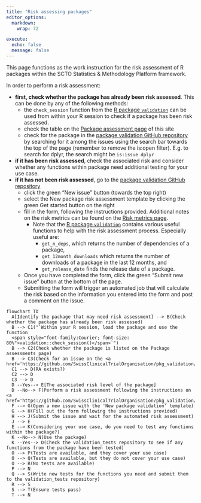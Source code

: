 ```yaml
---
title: "Risk assessing packages"
editor_options:
  markdown:
    wrap: 72

execute:
  echo: false
  message: false
---
```


This page functions as the work instruction for the risk assessment of R 
packages within the SCTO Statistics & Methodology Platform framework. 

In order to perform a risk assessment: 

- **first, check whether the package has already been risk assessed**. This can be done by any of the following methods:
  - the `check_session` function from the [R package `validation`](https://swissclinicaltrialorganisation.github.io/validation/){target="_blank"} can be used from within your R session to check if a package has been risk assessed.
  - check the table on the [Package assessment page](../results/pkgassessment.qmd){target="_blank"} of this site
  - check for the package in the [package validation GitHub repository](https://www.github.com/SwissClinicalTrialOrganisation/pkg_validation/issues){target="_blank"} by searching for it among the issues using the search bar towards the top of the page (remember to remove the is:open filter). E.g. to search for dplyr, the search might be `is:issue dplyr`
- **if it has been risk assessed**, check the associated risk and consider whether any functions within package need additional testing for your use case.
- **if it has not been risk assessed**, go to the [package validation GitHub repository](https://www.github.com/SwissClinicalTrialOrganisation/pkg_validation/issues){target="_blank"}
  - click the green "New issue" button (towards the top right)
  - select the New package risk assessment template by clicking the green Get started button on the right
  - fill in the form, following the instructions provided. Additional notes on the risk metrics can be found on the [Risk metrics page](../sop/risk_metrics.qmd).
    - Note that the [R package `validation`](https://swissclinicaltrialorganisation.github.io/validation/){target="_blank"} contains various useful functions to help with the risk assessment process. Especially useful are:
      - `get_n_deps`, which returns the number of dependencies of a package,
      - `get_12month_downloads` which returns the number of downloads of a package in the last 12 months, and 
      - `get_release_date` finds the release date of a package.
  - Once you have completed the form, click the green "Submit new issue" button at the bottom of the page.
  - Submitting the form will trigger an automated job that will calculate the risk based on the information you entered into the form and post a comment on the issue. 
  
```mermaid
flowchart TD
  A[Identify the package that may need risk assessment] --> B(Check whether the package has already been risk assessed)
  B --> C1("`Within your R session, load the package and use the function 
  <span style="font-family:Courier; font-size: 80%">validation::check_session()</span>`")
  B --> C2(Check whether the package is listed on the Package assessments page)
  B --> C3(Check for an issue on the <a href='https://github.com/SwissClinicalTrialOrganisation/pkg_validation/issues'>GitHub</a>)
  C1 --> D(RA exists?)
  C2 --> D
  C3 --> D
  D --Yes--> E[The associated risk level of the package]
  D --No--> F(Perform a risk assessment following the instructions on <a href='https://github.com/SwissClinicalTrialOrganisation/pkg_validation/issues/new/choose'>GitHub</a>)
  F --> G(Open a new issue with the 'New package validation' template)
  G --> H(Fill out the form following the instructions provided)
  H --> J(Submit the issue and wait for the automated risk assessment)
  J --> E
  E --> K(Considering your use case, do you need to test any functions within the package?)
  K --No--> N(Use the package)
  K --Yes--> O(Check the validation_tests repository to see if any functions from the package have been tested)
  O --> P(Tests are available, and they cover your use case)
  O --> Q(Tests are available, but they do not cover your use case)
  O --> R(No tests are available)
  P --> N
  Q --> S(Write new tests for the functions you need and submit them to the validation_tests repository)
  R --> S
  S --> T(Ensure tests pass)
  T --> N
  
  
```

